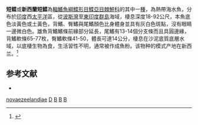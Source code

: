 {{Speciesbox
| taxon = Brachypleura novaezeelandiae
| status = LC
| status_system = IUCN3.1
| binomial_authority = [[Günther|Günther]], 1862
| synonyms = *''Brachypleura novae-zeelandiae, Günther, 1862''
*''Brachypleura novae-zeelandica, Günther, 1862''
*''Brachypleura novazeelandiae, Günther, 1862''
}}
'''短鲽'''或'''新西蘭短鰈'''為[[輻鰭魚綱|輻鰭魚綱]][[鰈形目|鰈形目]][[鰈亞目|鰈亞目]][[棘鮃科|棘鮃科]]的其中一[[種|種]]，為熱帶海水魚，分布於[[印度|印度]]西[[太平洋|太平洋]]區，從[[波斯灣|波斯灣]]至[[東印度群島|東印度群島]]海域，棲息深度18-92公尺，本魚底色淡黃色或土黃色，背鰭、臀鰭與尾鰭顏色比身體身並具有灰白色斑點，沒有眼睛一邊微白色。雄魚背鰭鰭條前緣部分延長，尾鰭有13-14個分支條而且具圓邊緣，背鰭軟條65-77枚，臀鰭軟條41-50，體長可達14公分，棲息在沙泥底質底層水域，以底棲生物為食，生活習性不明，通常被作成魚粉。该物种的模式产地在新西兰。<ref name='id8621'>{{cite web| url =http://www.bioinfo.cn/db05/BjdwSpecies.php?action=view&id=8621| title =短鲽| work =《中国动物物种编目数据库》| publisher =中国科学院微生物研究所| author =中国科学院动物研究所| accessdate =2009-04-16| deadurl =yes| archiveurl =https://web.archive.org/web/20160305010029/http://www.bioinfo.cn/db05/BjdwSpecies.php?action=view&id=8621| archivedate =2016-03-05}}</ref>

==参考文献==
{{reflist}}
*{{FishBase_species|genus=Brachypleura|species=novaezeelandiae|year=2014|month=3}}

{{鲽形目小作品}}
{{Taxonbar}}
[[Category:棘鰈屬|novaezeelandiae]]
[[Category:紐西蘭動物|D]]
[[Category:1862年描述的鱼类|B]]
[[Category:太平洋鱼类|B]]
[[Category:印度洋鱼类|B]]